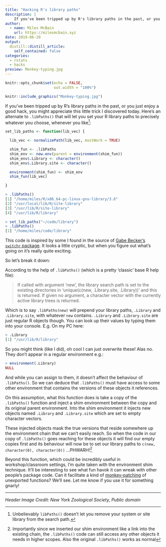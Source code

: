 ```yaml
---
title: "Hacking R's library paths"
description: |
    If you've been tripped up by R's library paths in the past, or you just enjoy a good hack, you might appreciate this little trick
author:
  - name: Miles McBain
    url: https://milesmcbain.xyz
date: 2019-06-20
output:
  distill::distill_article:
    self_contained: false
categories:
  - rstats
  - hacks
preview: Monkey-typing.jpg
---
```


```r
knitr::opts_chunk$set(echo = FALSE,
                      out.width = "100%")
```

```r
knitr::include_graphics("Monkey-typing.jpg")
```
If you've been tripped up by R's library paths in the past, or you just enjoy a good hack, you might appreciate this little trick I discovered today. Here's an alternate to `.libPaths()` that will let you set your R library paths to precisely whatever you choose, whenever you like^[Unbelievably `libPaths()` doesn't let you remove your system or site library from the search path.]:

```r
set_lib_paths <- function(lib_vec) {

  lib_vec <- normalizePath(lib_vec, mustWork = TRUE)

  shim_fun <- .libPaths
  shim_env <- new.env(parent = environment(shim_fun))
  shim_env$.Library <- character()
  shim_env$.Library.site <- character()

  environment(shim_fun) <- shim_env
  shim_fun(lib_vec)

}

> .libPaths()
[1] "/home/miles/R/x86_64-pc-linux-gnu-library/3.6"
[2] "/usr/local/lib/R/site-library"                
[3] "/usr/lib/R/site-library"                      
[4] "/usr/lib/R/library"    

> set_lib_paths("~/code/library")
> .libPaths()
[1] "/home/miles/code/library"
```

This code is inspired by some I found in the source of [Gabe Becker's `switchr` package](https://github.com/gmbecker/switchr/blob/682e0fe56ab1f3340856ff106767683058862c13/R/methods.R#L467). It looks a little cryptic, but when you figure out what's going on it's really quite exciting. 

So let's break it down:

According to the help of `.libPaths()` (which is a pretty 'classic' base R help file): 

> 
> If called with argument ‘new’, the library search path is set to the
> existing directories in ‘unique(c(new, .Library.site, .Library))’
> and this is returned.  If given no argument, a character vector
> with the currently active library trees is returned.

Which is to say `.libPaths(new)` will prepend your library paths, `.Library` and `.Library.site`, with whatever `new` contains. `.Library` and `.Library.site` are just regular R objects though. You can look up their values by typing them into your console. E.g. On my PC here:

```r
> .Library
[1] "/usr/lib/R/library"
```

So you might think (like I did), oh cool I can just overwrite these! Alas no. They don't appear in a regular environment e.g.:

```r
> environment(.Library)
NULL
```

And while you can assign to them, it doesn't affect the behaviour of `.libPaths()`. So we can deduce that `.libPaths()` must have access to some other environment that contains the versions of these objects it references.

On this assumption, what this function does is take a copy of the `.libPaths()` function and inject a shim environment between the copy and its original parent environment. Into the shim environment it injects new objects named `.Library` and `.Library.site` which are set to empty character vectors.

These injected objects mask the true versions that reside somewhere up the environment chain that we can't easily reach. So when the code in our copy of `.libPaths()` goes reaching for these objects it will find our empty copies first and its behaviour will now be to set our library paths to `c(new, character(0), character(0))` ...PHWARH!^[Importantly since we inserted our shim environment like a link into the existing chain, the `.libPaths()` code can still access any other objects it needs in higher scopes. Also the original `.libPaths()` works as normal]

Beyond this function, which could be incredibly useful in workshop/classroom settings, I'm quite taken with the environment shim technique. It'll be interesting to see what fun havok it can wreak with other people's package code. Can it facilitate a kind of [monkey-patching](https://en.wikipedia.org/wiki/Monkey_patch) of unexported functions? We'll see. Let me know if you use it for something gnarly!

-----

_Header Image Credit: 
New York Zoological Society, Public domain_
